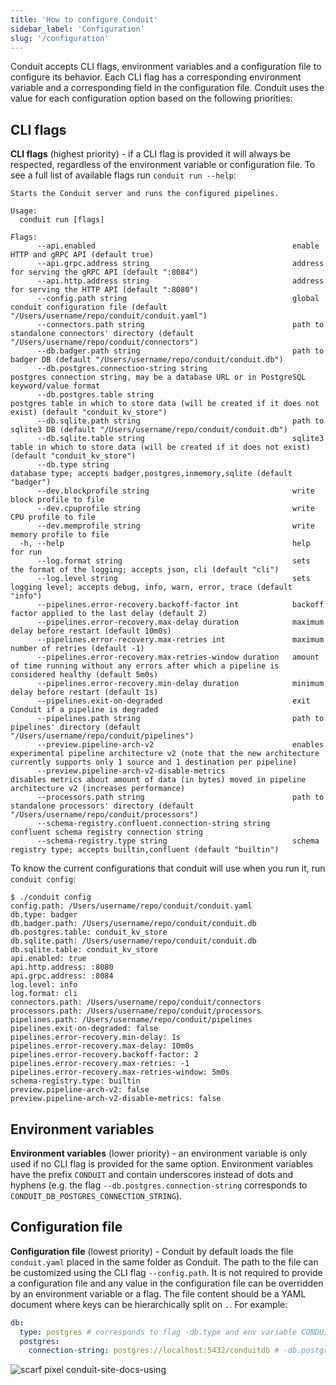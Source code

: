 ```yaml
---
title: 'How to configure Conduit'
sidebar_label: 'Configuration'
slug: '/configuration'
---
```


Conduit accepts CLI flags, environment variables and a configuration file to
configure its behavior. Each CLI flag has a corresponding environment variable
and a corresponding field in the configuration file. Conduit uses the value for
each configuration option based on the following priorities:

## CLI flags

 **CLI flags** (highest priority) - if a CLI flag is provided it will always be
  respected, regardless of the environment variable or configuration file. To
  see a full list of available flags run `conduit run --help`:

```text
Starts the Conduit server and runs the configured pipelines.

Usage:
  conduit run [flags]

Flags:
      --api.enabled                                            enable HTTP and gRPC API (default true)
      --api.grpc.address string                                address for serving the gRPC API (default ":8084")
      --api.http.address string                                address for serving the HTTP API (default ":8080")
      --config.path string                                     global conduit configuration file (default "/Users/username/repo/conduit/conduit.yaml")
      --connectors.path string                                 path to standalone connectors' directory (default "/Users/username/repo/conduit/connectors")
      --db.badger.path string                                  path to badger DB (default "/Users/username/repo/conduit/conduit.db")
      --db.postgres.connection-string string                   postgres connection string, may be a database URL or in PostgreSQL keyword/value format
      --db.postgres.table string                               postgres table in which to store data (will be created if it does not exist) (default "conduit_kv_store")
      --db.sqlite.path string                                  path to sqlite3 DB (default "/Users/username/repo/conduit/conduit.db")
      --db.sqlite.table string                                 sqlite3 table in which to store data (will be created if it does not exist) (default "conduit_kv_store")
      --db.type string                                         database type; accepts badger,postgres,inmemory,sqlite (default "badger")
      --dev.blockprofile string                                write block profile to file
      --dev.cpuprofile string                                  write CPU profile to file
      --dev.memprofile string                                  write memory profile to file
  -h, --help                                                   help for run
      --log.format string                                      sets the format of the logging; accepts json, cli (default "cli")
      --log.level string                                       sets logging level; accepts debug, info, warn, error, trace (default "info")
      --pipelines.error-recovery.backoff-factor int            backoff factor applied to the last delay (default 2)
      --pipelines.error-recovery.max-delay duration            maximum delay before restart (default 10m0s)
      --pipelines.error-recovery.max-retries int               maximum number of retries (default -1)
      --pipelines.error-recovery.max-retries-window duration   amount of time running without any errors after which a pipeline is considered healthy (default 5m0s)
      --pipelines.error-recovery.min-delay duration            minimum delay before restart (default 1s)
      --pipelines.exit-on-degraded                             exit Conduit if a pipeline is degraded
      --pipelines.path string                                  path to pipelines' directory (default "/Users/username/repo/conduit/pipelines")
      --preview.pipeline-arch-v2                               enables experimental pipeline architecture v2 (note that the new architecture currently supports only 1 source and 1 destination per pipeline)
      --preview.pipeline-arch-v2-disable-metrics               disables metrics about amount of data (in bytes) moved in pipeline architecture v2 (increases performance)
      --processors.path string                                 path to standalone processors' directory (default "/Users/username/repo/conduit/processors")
      --schema-registry.confluent.connection-string string     confluent schema registry connection string
      --schema-registry.type string                            schema registry type; accepts builtin,confluent (default "builtin")
```

To know the current configurations that conduit will use when you run it, run `conduit config`:
```text
$ ./conduit config
config.path: /Users/username/repo/conduit/conduit.yaml
db.type: badger
db.badger.path: /Users/username/repo/conduit/conduit.db
db.postgres.table: conduit_kv_store
db.sqlite.path: /Users/username/repo/conduit/conduit.db
db.sqlite.table: conduit_kv_store
api.enabled: true
api.http.address: :8080
api.grpc.address: :8084
log.level: info
log.format: cli
connectors.path: /Users/username/repo/conduit/connectors
processors.path: /Users/username/repo/conduit/processors
pipelines.path: /Users/username/repo/conduit/pipelines
pipelines.exit-on-degraded: false
pipelines.error-recovery.min-delay: 1s
pipelines.error-recovery.max-delay: 10m0s
pipelines.error-recovery.backoff-factor: 2
pipelines.error-recovery.max-retries: -1
pipelines.error-recovery.max-retries-window: 5m0s
schema-registry.type: builtin
preview.pipeline-arch-v2: false
preview.pipeline-arch-v2-disable-metrics: false
```

## Environment variables

**Environment variables** (lower priority) - an environment variable is only
  used if no CLI flag is provided for the same option. Environment variables
  have the prefix `CONDUIT` and contain underscores instead of dots and
  hyphens (e.g. the flag `--db.postgres.connection-string` corresponds
  to `CONDUIT_DB_POSTGRES_CONNECTION_STRING`).

## Configuration file

**Configuration file** (lowest priority) - Conduit by default loads the
  file `conduit.yaml` placed in the same folder as Conduit. The path to the file
  can be customized using the CLI flag `--config.path`. It is not required to provide
  a configuration file and any value in the configuration file can be overridden
  by an environment variable or a flag. The file content should be a YAML
  document where keys can be hierarchically split on `.`. For example:

  ```yaml
  db:
    type: postgres # corresponds to flag -db.type and env variable CONDUIT_DB_TYPE
    postgres:
      connection-string: postgres://localhost:5432/conduitdb # -db.postgres.connection-string or CONDUIT_DB_POSTGRES_CONNECTION_STRING
  ```

![scarf pixel conduit-site-docs-using](https://static.scarf.sh/a.png?x-pxid=76d5981f-cd63-422b-8cf7-eab9e99f0cd3)